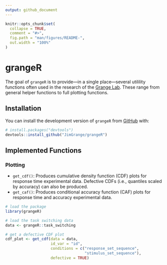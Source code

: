 ```yaml
---
output: github_document
---
```


<!-- README.md is generated from README.Rmd. Please edit that file -->

```r
knitr::opts_chunk$set(
  collapse = TRUE,
  comment = "#>",
  fig.path = "man/figures/README-",
  out.width = "100%"
)
```

# grangeR

The goal of `grangeR` is to provide---in a single place---several utilility functions often used 
in the research of the [Grange Lab](https://jimgrange.github.io/). These range from general helper functions to full plotting functions.

## Installation

You can install the development version of `grangeR` from [GitHub](https://github.com/) with:

``` r
# install.packages("devtools")
devtools::install_github("JimGrange/grangeR")
```

## Implemented Functions

### Plotting
* `get_cdf()`: Produces cumulative density function (CDF) plots for response time experimental data. Defective CDFs (i.e., quantiles scaled by accuracy) can also be produced.
* `get_caf()`: Produces conditional accuracy function (CAF) plots for response time and accuracy experimental data. 

```r
# load the package
library(grangeR)

# load the task switching data
data <- grangeR::task_switching

# get a defective CDF plot
cdf_plot <- get_cdf(data = data, 
                    id_var = "id", 
                    conditions = c("response_set_sequence", 
                                   "stimulus_set_sequence"), 
                    defective = TRUE)
```

